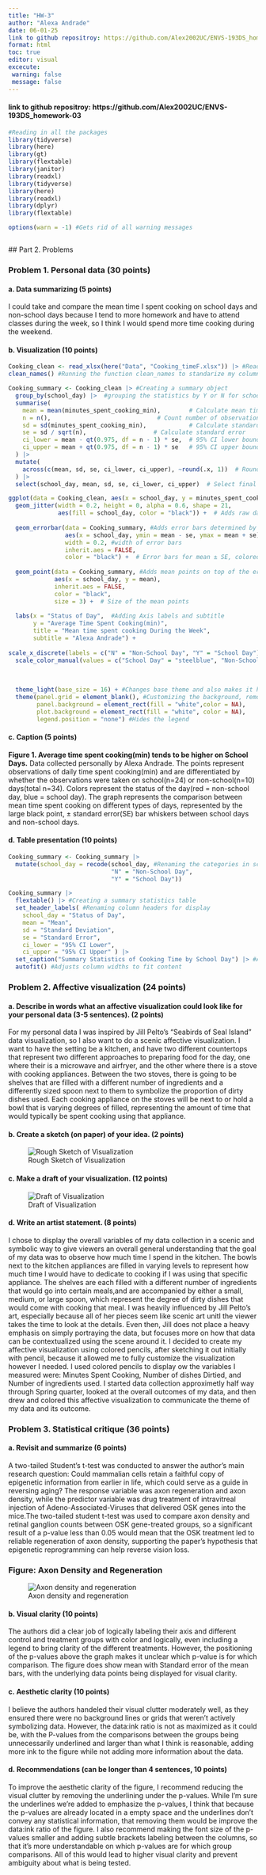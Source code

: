 ```yaml
---
title: "HW-3"
author: "Alexa Andrade"
date: 06-01-25
link to github repositroy: https://github.com/Alex2002UC/ENVS-193DS_homework-03
format: html
toc: true
editor: visual
excecute:
 warning: false
 message: false
---
```


#### link to github repositroy: https://github.com/Alex2002UC/ENVS-193DS_homework-03

```r
#Reading in all the packages 
library(tidyverse)
library(here)
library(gt)
library(flextable)
library(janitor)
library(readxl)
library(tidyverse)
library(here)
library(readxl)
library(dplyr)
library(flextable)

options(warn = -1) #Gets rid of all warning messages 



```

\## Part 2. Problems

### Problem 1. Personal data (30 points)

#### a. Data summarizing (5 points)

I could take and compare the mean time I spent cooking on school days and non-school days because I tend to more homework and have to attend classes during the week, so I think I would spend more time cooking during the weekend.

#### b. Visualization (10 points)

```r

Cooking_clean <- read_xlsx(here("Data", "Cooking_timeF.xlsx")) |> #Reading in my data and putting it into a new object name
clean_names() #Running the function clean_names to standarize my column names

Cooking_summary <- Cooking_clean |> #Creating a summary object
  group_by(school_day) |>  #grouping the statistics by Y or N for school day
  summarise(
    mean = mean(minutes_spent_cooking_min),        # Calculate mean time spent cooking
    n = n(),                              # Count number of observations
    sd = sd(minutes_spent_cooking_min),            # Calculate standard deviation
    se = sd / sqrt(n),                   # Calculate standard error
    ci_lower = mean - qt(0.975, df = n - 1) * se,  # 95% CI lower bound
    ci_upper = mean + qt(0.975, df = n - 1) * se   # 95% CI upper bound
  ) |>
  mutate(
    across(c(mean, sd, se, ci_lower, ci_upper), ~round(.x, 1))  # Round values to first decimal point 
  ) |>
  select(school_day, mean, sd, se, ci_lower, ci_upper)  # Select final columns I want shown 
```

```r

ggplot(data = Cooking_clean, aes(x = school_day, y = minutes_spent_cooking_min, color = school_day)) + #Setting up data for plotting
  geom_jitter(width = 0.2, height = 0, alpha = 0.6, shape = 21, 
              aes(fill = school_day, color = "black")) +  # Adds raw data points with jitter plot, shows the underlying data 
  
  geom_errorbar(data = Cooking_summary, #Adds error bars determined by SE
                aes(x = school_day, ymin = mean - se, ymax = mean + se),
                width = 0.2, #width of error bars
                inherit.aes = FALSE,
                color = "black") +  # Error bars for mean ± SE, colored black
  
  geom_point(data = Cooking_summary, #Adds mean points on top of the error bars 
             aes(x = school_day, y = mean),
             inherit.aes = FALSE,
             color = "black", 
             size = 3) +  # Size of the mean points
  
  labs(x = "Status of Day",  #Adding Axis labels and subtitle
       y = "Average Time Spent Cooking(min)", 
       title = "Mean time spent cooking During the Week",
       subtitle = "Alexa Andrade") +
  
scale_x_discrete(labels = c("N" = "Non-School Day", "Y" = "School Day")) + #Renaming the x-axis 
  scale_color_manual(values = c("School Day" = "steelblue", "Non-School Day" = "red")) + #manually changing the colors of non-school and school categories
    
    
    
  theme_light(base_size = 16) + #Changes base theme and also makes it have larger font 
  theme(panel.grid = element_blank(), #Customizing the background, removing gridlines 
        panel.background = element_rect(fill = "white",color = NA),
        plot.background = element_rect(fill = "white", color = NA),
        legend.position = "none") #Hides the legend 

```

#### c. Caption (5 points)

**Figure 1. Average time spent cooking(min) tends to be higher on School Days.** Data collected personally by Alexa Andrade. The points represent observations of daily time spent cooking(min) and are differentiated by whether the observations were taken on school(n=24) or non-school(n=10) days(total n=34). Colors represent the status of the day(red = non-school day, blue = school day). The graph represents the comparison between mean time spent cooking on different types of days, represented by the large black point, ± standard error(SE) bar whiskers between school days and non-school days.

#### d. Table presentation (10 points)

```r

Cooking_summary <- Cooking_summary |> 
  mutate(school_day = recode(school_day, #Renaming the categories in school_day column 
                             "N" = "Non-School Day",
                             "Y" = "School Day"))

Cooking_summary |>
  flextable() |> #Creating a summary statistics table 
  set_header_labels( #Renaming column headers for display
    school_day = "Status of Day",
    mean = "Mean",
    sd = "Standard Deviation",
    se = "Standard Error",
    ci_lower = "95% CI Lower",
    ci_upper = "95% CI Upper" ) |>
  set_caption("Summary Statistics of Cooking Time by School Day") |> #Adding a title to the table 
  autofit() #Adjusts column widths to fit content 

```

### Problem 2. Affective visualization (24 points)

#### a. Describe in words what an affective visualization could look like for your personal data (3-5 sentences). (2 points)

For my personal data I was inspired by Jill Pelto's "Seabirds of Seal Island" data visualization, so I also want to do a scenic affective visualization. I want to have the setting be a kitchen, and have two different countertops that represent two different approaches to preparing food for the day, one where their is a microwave and airfryer, and the other where there is a stove with cooking appliances. Between the two stoves, there is going to be shelves that are filled with a different number of ingredients and a differently sized spoon next to them to symbolize the proportion of dirty dishes used. Each cooking appliance on the stoves will be next to or hold a bowl that is varying degrees of filled, representing the amount of time that would typically be spent cooking using that appliance.

#### b. Create a sketch (on paper) of your idea. (2 points)

![Rough Sketch of Visualization](Sketch.png)

#### c. Make a draft of your visualization. (12 points)

![Draft of Visualization](Draft.png)

#### d. Write an artist statement. (8 points)

I chose to display the overall variables of my data collection in a scenic and symbolic way to give viewers an overall general understanding that the goal of my data was to observe how much time I spend in the kitchen. The bowls next to the kitchen appliances are filled in varying levels to represent how much time I would have to dedicate to cooking if I was using that specific appliance. The shelves are each filled with a different number of ingredients that would go into certain meals,and are accompanied by either a small, medium, or large spoon, which represent the degree of dirty dishes that would come with cooking that meal. I was heavily influenced by Jill Pelto's art, especially because all of her pieces seem like scenic art unitl the viewer takes the time to look at the details. Even then, Jill does not place a heavy emphasis on simply portraying the data, but focuses more on how that data can be contextualized using the scene around it. I decided to create my affective visualization using colored pencils, after sketching it out initially with pencil, because it allowed me to fully customize the visualization however I needed. I used colored pencils to display ow the variables I measured were: Minutes Spent Cooking, Number of dishes Dirtied, and Number of ingredients used. I started data collection approximetly half way through Spring quarter, looked at the overall outcomes of my data, and then drew and colored this affective visualization to communicate the theme of my data and its outcome.

### Problem 3. Statistical critique (36 points)

#### a. Revisit and summarize (6 points)

A two-tailed Student’s t-test was conducted to answer the author's main research question: Could mammalian cells retain a faithful copy of epigenetic information from earlier in life, which could serve as a guide in reversing aging? The response variable was axon regeneration and axon density, while the predictor variable was drug treatment of intravitreal injection of Adeno-Associated-Viruses that delivered OSK genes into the mice.The two-tailed student t-test was used to compare axon density and retinal ganglion counts between OSK gene-treated groups, so a significant result of a p-value less than 0.05 would mean that the OSK treatment led to reliable regeneration of axon density, supporting the paper’s hypothesis that epigenetic reprogramming can help reverse vision loss.

### Figure: Axon Density and Regeneration

![Axon density and regeneration](Axon_density.png)

#### b. Visual clarity (10 points)

The authors did a clear job of logically labeling their axis and different control and treatment groups with color and logically, even including a legend to bring clarity of the different treatments. However, the positioning of the p-values above the graph makes it unclear which p-value is for which comparison. The figure does show mean with Standard error of the mean bars, with the underlying data points being displayed for visual clarity.

#### c. Aesthetic clarity (10 points)

I believe the authors handeled their visual clutter moderately well, as they ensured there were no background lines or grids that weren't actively symbolizing data. However, the data:ink ratio is not as maximized as it could be, with the P-values from the comparisons between the groups being unnecessarily underlined and larger than what I think is reasonable, adding more ink to the figure while not adding more information about the data.

#### d. Recommendations (can be longer than 4 sentences, 10 points)

To improve the aesthetic clarity of the figure, I recommend reducing the visual clutter by removing the underlining under the p-values. While I'm sure the underlines we're added to emphasize the p-values, I think that because the p-values are already located in a empty space and the underlines don't convey any statistical information, that removing them would be improve the data:ink ratio of the figure. I also recommend making the font size of the p-values smaller and adding subtle brackets labeling between the columns, so that it's more understandable on which p-values are for which group comparisons. All of this would lead to higher visual clarity and prevent ambiguity about what is being tested.
